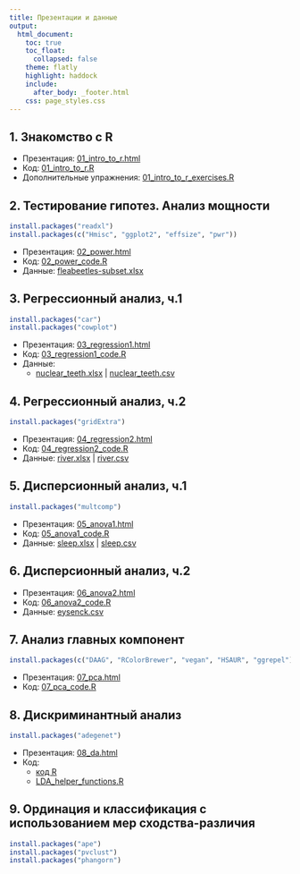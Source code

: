 ```yaml
---
title: Презентации и данные
output:
  html_document:
    toc: true
    toc_float:
      collapsed: false
    theme: flatly
    highlight: haddock
    include:
      after_body: _footer.html
    css: page_styles.css
---
```


## 1. Знакомство с R

- Презентация: [01_intro_to_r.html](01_intro_to_r.html)
-   Код: [01_intro_to_r.R](01_intro_to_r.R)
-   Дополнительные упражнения: [01_intro_to_r_exercises.R](01_intro_to_r_exercises.R)

## 2. Тестирование гипотез. Анализ мощности

```r
install.packages("readxl")
install.packages(c("Hmisc", "ggplot2", "effsize", "pwr"))
```

- Презентация: [02_power.html](02_power.html)
- Код: [02_power_code.R](02_power_code.R)
- Данные: [fleabeetles-subset.xlsx](data/fleabeetles-subset.xlsx)

## 3. Регрессионный анализ, ч.1

```r
install.packages("car")
install.packages("cowplot")
```

- Презентация: [03_regression1.html](03_regression1.html)
- Код: [03_regression1_code.R](03_regression1_code.R)
- Данные:
    - [nuclear_teeth.xlsx](data/nuclear_teeth.xlsx) | [nuclear_teeth.csv](data/nuclear_teeth.csv)

## 4. Регрессионный анализ, ч.2
```r
install.packages("gridExtra")
```

- Презентация: [04_regression2.html](04_regression2.html)
- Код: [04_regression2_code.R](04_regression2_code.R)
- Данные: [river.xlsx](data/river.xlsx) | [river.csv](data/river.csv)

## 5. Дисперсионный анализ, ч.1

```r
install.packages("multcomp")
```

- Презентация: [05_anova1.html](05_anova1.html)
- Код: [05_anova1_code.R](05_anova1_code.R)
- Данные: [sleep.xlsx](data/sleep.xlsx) | [sleep.csv](data/sleep.csv)

## 6. Дисперсионный анализ, ч.2

- Презентация: [06_anova2.html](06_anova2.html)
- Код: [06_anova2_code.R](06_anova2_code.R)
- Данные: [eysenck.csv](data/eysenck.csv)

## 7. Анализ главных компонент

```r
install.packages(c("DAAG", "RColorBrewer", "vegan", "HSAUR", "ggrepel"))
```

- Презентация: [07_pca.html](07_pca.html)
- Код: [07_pca_code.R](07_pca_code.R)

## 8. Дискриминантный анализ

```r
install.packages("adegenet")
```

- Презентация: [08_da.html](08_da.html)
- Код:
  + [код R](08_da_code.R)
  + [LDA_helper_functions.R](LDA_helper_functions.R)

## 9. Ординация и классификация с использованием мер сходства-различия

```r
install.packages("ape")
install.packages("pvclust")
install.packages("phangorn")
```

<!-- - Презентация: [09_dist.pdf](09_dist.pdf) -->
<!-- - Код: [09_dist_code.R](09_dist_code.R) -->
